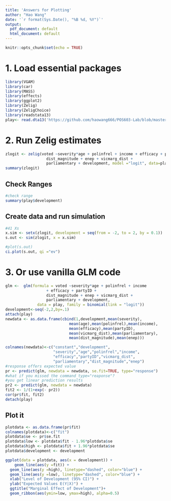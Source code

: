 ```yaml
---
title: 'Answers for Plotting'
author: "Hao Wang"
date: '`r format(Sys.Date(), "%B %d, %Y")`'
output:
  pdf_document: default
  html_document: default
---
```


```r
knitr::opts_chunk$set(echo = TRUE)
```


# 1. Load essential packages
```r
library(VGAM)
library(car)
library(MASS)
library(effects)
library(ggplot2)
library(Zelig)
library(ZeligChoice)
library(readstata13)
play<- read.dta13('https://github.com/haowang666/POS603-Lab/blob/master/Lab%206/stdSingh.dta?raw=true')
```



# 2. Run Zelig estimates
```r
zlogit <- zelig(voted ~severity*age + polinfrel + income + efficacy + partyID +
                  dist_magnitude + enep + vicmarg_dist + 
                  parliamentary + development, model ="logit", data=play, cite = FALSE)
summary(zlogit)
```

## Check Ranges
```r
#check range
summary(play$development)
```

## Create data and run simulation
```r
#41 Xs
x.sim <- setx(zlogit, development = seq(from = -2, to = 2, by = 0.1))
s.out <- sim(zlogit, x = x.sim)
```

```r
#plot(s.out)
ci.plot(s.out, qi ="ev")
```


# 3. Or use vanilla GLM code
```r
glm <-  glm(formula = voted ~severity*age + polinfrel + income 
                  + efficacy + partyID +
                  dist_magnitude + enep + vicmarg_dist + 
                  parliamentary + development, 
              data = play, family = binomial(link = "logit"))
development<-seq(-2,2,by=.1)
attach(play)
newdata <- as.data.frame(cbind(1,development,mean(severity),
                            mean(age),mean(polinfrel),mean(income),
                            mean(efficacy),mean(partyID),
                            mean(vicmarg_dist),mean(parliamentary),
                            mean(dist_magnitude),mean(enep)))

colnames(newdata)<-c("constant","development",
                     "severity","age","polinfrel","income",
                     "efficacy","partyID","vicmarg_dist",
                     "parliamentary","dist_magnitude","enep")
#response offers expected value
pr <- predict(glm, newdata = newdata, se.fit=TRUE, type="response")
#what if you missed the command type="reaponse"?
#you get linear prediction results
pr2 <- predict(glm, newdata = newdata)
fit2 <- 1/(1+exp(- pr2))
cor(pr$fit, fit2)
detach(play)
```


## Plot it
```r
plotdata <- as.data.frame(pr$fit)
colnames(plotdata)<-c("fit")
plotdata$se <- pr$se.fit
plotdata$low <- plotdata$fit - 1.96*plotdata$se
plotdata$high <- plotdata$fit + 1.96*plotdata$se
plotdata$development <- development

ggplot(data = plotdata, aes(x = development)) +
    geom_line(aes(y =fit)) + 
  geom_line(aes(y =high), linetype="dashed", color="blue") + 
  geom_line(aes(y =low), linetype="dashed", color="blue") + 
  xlab("Level of Development (95% CI)") + 
  ylab("Expected Values E(Y|X)") + 
  ggtitle("Marginal Effect of Development")+
  geom_ribbon(aes(ymin=low, ymax=high), alpha=0.5)
```

